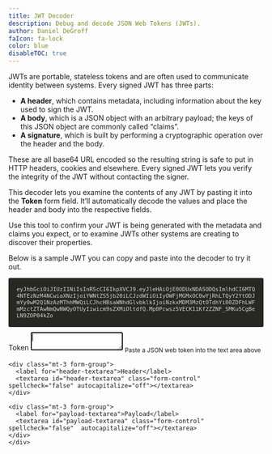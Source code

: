 ```yaml
---
title: JWT Decoder
description: Debug and decode JSON Web Tokens (JWTs).
author: Daniel DeGroff
faIcon: fa-lock
color: blue
disableTOC: true
---
```


<p>
JWTs are portable, stateless tokens and are often used to communicate identity between systems. Every signed JWT has three parts:
</p>
<ul>
<li>
<b>A header</b>, which contains metadata, including information about the key used to sign the JWT.
</li>
<li>
<b>A body</b>, which is a JSON object with an arbitrary payload; the keys of this JSON object are commonly called “claims”.
</li>
<li>
<b>A signature</b>, which is built by performing a cryptographic operation over the header and the body.
</li>
</ul>
<p>
These are all base64 URL encoded so the resulting string is safe to put in HTTP headers, cookies and elsewhere. Every signed JWT lets you verify the integrity of the JWT without contacting the signer.
</p>
<p>
This decoder lets you examine the contents of any JWT by pasting it into the <b>Token</b> form field. It’ll automatically decode the values and place the header and body into the respective fields.
</p>
<p>
Use this tool to confirm your JWT is being generated with the metadata and claims you expect, or to examine JWTs other systems are creating to discover their properties.
</p>
<p>
Below is a sample JWT you can copy and paste into the decoder to try it out.
</p>
<div style="background-color: #272822; border-radius: 3px; color: #d4d4d4; font-size: 0.8rem; margin: 10px 0; overflow-x: scroll; padding: 1rem; word-break: break-all"><code>eyJhbGciOiJIUzI1NiIsInR5cCI6IkpXVCJ9.eyJleHAiOjE0ODUxNDA5ODQsImlhdCI6MTQ4NTEzNzM4NCwiaXNzIjoiYWNtZS5jb20iLCJzdWIiOiIyOWFjMGMxOC0wYjRhLTQyY2YtODJmYy0wM2Q1NzAzMThhMWQiLCJhcHBsaWNhdGlvbklkIjoiNzkxMDM3MzQtOTdhYi00ZDFhLWFmMzctZTAwNmQwNWQyOTUyIiwicm9sZXMiOltdfQ.Mp0Pcwsz5VECK11Kf2ZZNF_SMKu5CgBeLN9ZOP04kZo</code></div>
<div>
  <form id="url-encoder-form" class="mt-0 mb-3">
    <div class="mt-0 form-group">
    <div class="mt-0 form-group">
      <label for="encoded-textarea">Token</label>
      <textarea id="encoded-textarea" class="form-control" autofocus="autofocus" spellcheck="false" autocapitalize="off"></textarea>
      <sub>Paste a JSON web token into the text area above</sub>
    </div>

    <div class="mt-3 form-group">
      <label for="header-textarea">Header</label>
      <textarea id="header-textarea" class="form-control" spellcheck="false" autocapitalize="off"></textarea>
    </div>

    <div class="mt-3 form-group">
      <label for="payload-textarea">Payload</label>
      <textarea id="payload-textarea" class="form-control" spellcheck="false"  autocapitalize="off"></textarea>
    </div>
    </div>
  </form>
</div>

<script src="/assets/js/codemirror-5.48.4.min.js"></script>
<link rel="stylesheet" href="/assets/css/codemirror-5.48.4.min.css" />

<style>
  .CodeMirror {
    display: block;
    width: 100%;
    height: auto;
    font-size: 0.85rem;
    font-weight: 400;
    font-family: "Roboto Mono", Menlo,monospace;
    line-height: 1.3;
    color: #495057;
    background-color: #fff;
    background-clip: padding-box;
    border: 1px solid #ced4da;
    border-radius: .25rem;
    transition: border-color 0.15s ease-in-out,box-shadow 0.15s ease-in-out;
  }

  .CodeMirror .cm-jwt-header {
    color: green !important;
  }

  .CodeMirror .cm-jwt-payload {
    color: blue !important;
  }

  .CodeMirror .cm-jwt-signature {
    color: brown !important;;
  }

  #header-textarea + .CodeMirror pre {
    color: green !important;
  }

  #payload-textarea + .CodeMirror pre {
    color: blue !important;
  }
</style>

<script type="text/javascript" src="/js/JWTDebugger-0.1.0.js" defer></script>
